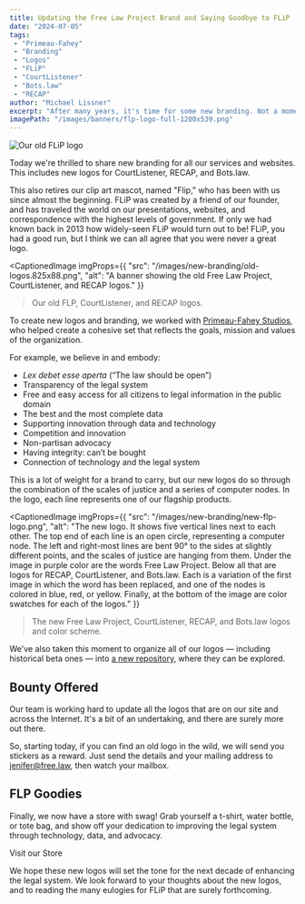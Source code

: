 ```yaml
---
title: Updating the Free Law Project Brand and Saying Goodbye to FLiP
date: "2024-07-05"
tags:
 - "Primeau-Fahey"
 - "Branding"
 - "Logos"
 - "FLiP"
 - "CourtListener"
 - "Bots.law"
 - "RECAP"
author: "Michael Lissner"
excerpt: "After many years, it's time for some new branding. Not a moment too soon."
imagePath: "/images/banners/flp-logo-full-1200x539.png"
---
```


<div className="right-image">
  <img src="/images/new-branding/free-law-square-150x150.png"
       alt="Our old FLiP logo"
       className="img-responsive"/>
</div>

<p className="lead">Today we're thrilled to share new branding for all our services and websites. This includes new logos for CourtListener, RECAP, and Bots.law.</p> 

This also retires our clip art mascot, named "Flip," who has been with us since almost the beginning. FLiP was created by a friend of our founder, and has traveled the world on our presentations, websites, and correspondence with the highest levels of government. If only we had known back in 2013 how widely-seen FLiP would turn out to be! FLiP, you had a good run, but I think we can all agree that you were never a great logo.

<CaptionedImage 
  imgProps={{
    "src": "/images/new-branding/old-logos.825x88.png",
    "alt": "A banner showing the old Free Law Project, CourtListener, and RECAP logos."
  }}
>Our old FLP, CourtListener, and RECAP logos.</CaptionedImage>

To create new logos and branding, we worked with [Primeau-Fahey Studios][ph], who helped create a cohesive set that reflects the goals, mission and values of the organization. 

For example, we believe in and embody:

 - *Lex debet esse aperta* (“The law should be open”)
 - Transparency of the legal system
 - Free and easy access for all citizens to legal information in the public domain
 - The best and the most complete data
 - Supporting innovation through data and technology
 - Competition and innovation
 - Non-partisan advocacy
 - Having integrity: can’t be bought
 - Connection of technology and the legal system

This is a lot of weight for a brand to carry, but our new logos do so through the combination of the scales of justice and a series of computer nodes. In the logo, each line represents one of our flagship products.

<CaptionedImage 
  imgProps={{
    "src": "/images/new-branding/new-flp-logo.png",
    "alt": "The new logo. It shows five vertical lines next to each other. The top end of each line is an open circle, representing a computer node. The left and right-most lines are bent 90° to the sides at slightly different points, and the scales of justice are hanging from them. Under the image in purple color are the words Free Law Project. Below all that are logos for RECAP, CourtListener, and Bots.law. Each is a variation of the first image in which the word has been replaced, and one of the nodes is colored in blue, red, or yellow. Finally, at the bottom of the image are color swatches for each of the logos."
  }}
>The new Free Law Project, CourtListener, RECAP, and Bots.law logos and color scheme.</CaptionedImage>

We've also taken this moment to organize all of our logos — including historical beta ones — into [a new repository][logos], where they can be explored.

[logos]: https://github.com/freelawproject/logos/

## Bounty Offered

Our team is working hard to update all the logos that are on our site and across the Internet. It's a bit of an undertaking, and there are surely more out there. 

So, starting today, if you can find an old logo in the wild, we will send you stickers as a reward. Just send the details and your mailing address to jenifer@free.law, then watch your mailbox.


## FLP Goodies

Finally, we now have a store with swag! Grab yourself a t-shirt, water bottle, or tote bag, and show off your dedication to improving the legal system through technology, data, and advocacy.

<p className="text-center">
  <PurpleButton href="https://shop.printyourcause.com/campaigns/free-law-project---for-sales" size="lg">Visit our Store</PurpleButton>
</p>

We hope these new logos will set the tone for the next decade of enhancing the legal system. We look forward to your thoughts about the new logos, and to reading the many eulogies for FLiP that are surely forthcoming.


[ph]: http://primeaufahey.com/